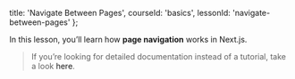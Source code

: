 
  title: 'Navigate Between Pages',
  courseId: 'basics',
  lessonId: 'navigate-between-pages'
};

In this lesson, you’ll learn how **page navigation** works in Next.js.

> If you’re looking for detailed documentation instead of a tutorial, take a look <Link href="https://nextjs.org/docs/routing/introduction"><a>here</a></Link>.

